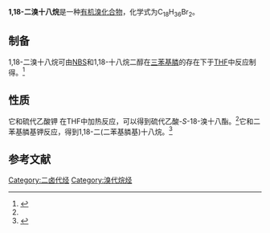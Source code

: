{{Chembox
| Name = 
| NameEn = 1,18-dibromooctadecane
| ImageFile = 1,18-dibromooctadecane.png
|  ImageSize = 
|  ImageAlt = 
| IUPACName = 
| IUPACNameZh = 
| OtherNames = 
| Section1 = {{Chembox Identifiers
|   CASNo = 31772-06-2
|   CASNo_Ref ={{cascite|correct|CAS}}
|   PubChem = 
|   SMILES = BrCCCCCCCCCCCCCCCCCCBr}}
| Section2 = {{Chembox Properties
| C=18 | H=36 | Br=2
|   Appearance = 
|   Density = 
|   MeltingPt = {{convert|59|C|K}}<ref>{{cite journal|title=Dynamic Assessment of Bilayer Thickness by Varying Phospholipid and Hydraphile Synthetic Channel Chain Lengths|date=2005-01-01|doi=10.1021/ja044936+|journal=Journal of the American Chemical Society|pages=636–642|volume=127|issue=2|issn=0002-7863|url=https://doi.org/10.1021/ja044936+|accessdate=2020-11-16|author=Michelle E. Weber, Paul H. Schlesinger, George W. Gokel}}</ref>
|   BoilingPt = {{convert|205|-|207|C|K}}（1.5 Torr）<ref>Chuit, P.; Hausser, J. Reduction of the methyl esters of the polymethylenedicarboxylic acids containing 15 to 21 atoms of carbon by means of sodium and alcohol. ''Helvetica Chimica Acta'', 1929. 12: 850-859. ISSN: 0018-019X.</ref>
|   Solubility =  }}
| Section3 = {{Chembox Hazards
|   MainHazards = 
|   FlashPt = 
|   Autoignition =  }}
}}
'''1,18-二溴十八烷'''是一种[[有机溴化合物|有机溴化合物]]，化学式为C<sub>18</sub>H<sub>36</sub>Br<sub>2</sub>。

==制备==
1,18-二溴十八烷可由[[N-溴代丁二酰亚胺|NBS]]和1,18-十八烷二醇在[[三苯基膦|三苯基膦]]的存在下于[[四氢呋喃|THF]]中反应制得。<ref name=Wang>{{Cite journal|title=Electrostatic Control of Macrocyclization Reactions within Nanospaces|url=https://pubs.acs.org/doi/10.1021/jacs.9b02287|last=Wang|first=Kaiya|last2=Cai|first2=Xiaoyang|date=2019-04-24|journal=Journal of the American Chemical Society|issue=16|doi=10.1021/jacs.9b02287|volume=141|pages=6740–6747|language=en|issn=0002-7863|last3=Yao|first3=Wei|last4=Tang|first4=Du|last5=Kataria|first5=Rhea|last6=Ashbaugh|first6=Henry S.|last7=Byers|first7=Larry D|last8=Gibb|first8=Bruce C.|access-date=2020-11-16|archive-date=2022-02-26|archive-url=https://web.archive.org/web/20220226190744/https://pubs.acs.org/doi/10.1021/jacs.9b02287}}</ref>

==性质==
它和硫代乙酸钾<!-- CAS 10387-40-3 -->在THF中加热反应，可以得到硫代乙酸-''S''-18-溴十八酯。<ref name=Wang />它和二苯基膦基钾反应，得到1,18-二(二苯基膦基)十八烷。<ref>{{Cite journal|title=Convenient and Convergent Synthesesof Long-Chain α,ω-Dibromides and Diphosphinesof the Formula X(CH 2 ) n X (n = 18-32)|url=http://www.thieme-connect.de/DOI/DOI?10.1055/s-2003-39414|date=2003|journal=Synthesis|issue=08|doi=10.1055/s-2003-39414|volume=2003|pages=1279–1285|language=en|issn=0039-7881|access-date=2022-04-30|archive-date=2018-06-04|archive-url=https://web.archive.org/web/20180604201633/https://www.thieme-connect.de/DOI/DOI?10.1055%2Fs-2003-39414}}</ref>

==参考文献==
{{reflist}}

{{α,ω-二卤代烃}}

[[Category:二卤代烃|Category:二卤代烃]]
[[Category:溴代烷烃|Category:溴代烷烃]]